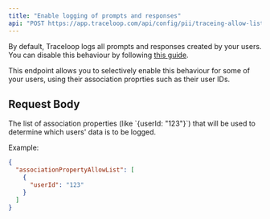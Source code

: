 ```yaml
---
title: "Enable logging of prompts and responses"
api: "POST https://app.traceloop.com/api/config/pii/traceing-allow-list"
---
```


By default, Traceloop logs all prompts and responses created by your users. You can disable this behaviour by following [this guide](/openllmetry/privacy/traces). 

This endpoint allows you to selectively enable this behaviour for some of your users, using their association proprties such as their user IDs.

## Request Body

<ParamField body="associationPropertyAllowList" type="Associated Property Object">
The list of association properties (like `{userId: "123"}`) that will be used to determine which users' data is to be logged.
</ParamField>

Example:

```json
{
  "associationPropertyAllowList": [
    {
      "userId": "123"
    }
  ]
}
```